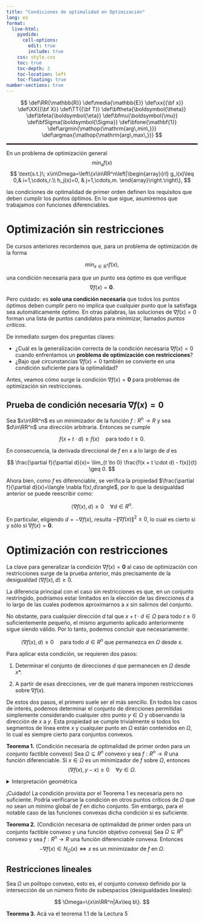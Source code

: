 ```yaml
---
title: "Condiciones de optimalidad en Optimización"
lang: es
format:
  live-html:
    pyodide:
      cell-options:
        edit: true
        include: true
    css: style.css
    toc: true
    toc-depth: 3
    toc-location: left
    toc-floating: true
number-sections: true
---
```



::: {.hidden} 
$$
\def\RR{\mathbb{R}}
\def\media{\mathbb{E}}
\def\xx{{\bf x}}
\def\XX{{\bf X}}
\def\TT{{\bf T}}
\def\bftheta{\boldsymbol{\theta}}
\def\bfeta{\boldsymbol{\eta}}
\def\bfmu{\boldsymbol{\mu}}
\def\bfSigma{\boldsymbol{\Sigma}}
\def\bfone{\mathbf{1}}
\def\argmin{\mathop{\mathrm{arg\,min\,}}}
\def\argmax{\mathop{\mathrm{arg\,max\,}}}
$$ 
:::

<hr style="border: 1px solid rgba(50, 0, 0, 1);">


En un problema de optimización general
$$
\min_{x} f(x)
$$
$$
\text{s.t.}\; x\in\Omega=\left\{x\in\RR^n\left|\begin{array}{rl}
g_i(x)\leq 0,& i=1,\cdots,r.\\
h_j(x)=0, & j=1,\cdots,m.
\end{array}\right.\right\},
$$

las condiciones de optimalidad de primer orden definen los requisitos que deben cumplir los puntos óptimos. En lo que sigue, asumiremos que trabajamos con funciones diferenciables.



# Optimización sin restricciones

De cursos anteriores recordemos que, para un problema de optimización de la forma

$$
\min_{x \in \mathbb{R}^n} f(x),
$$

una condición necesaria para que un punto sea óptimo es que verifique 
$$
\nabla f(x)=\mathbf{0}.
$$

Pero cuidado: es **solo una condición necesaria** que todos los puntos óptimos deben cumplir pero no implica que cualquier punto que la satisfaga sea automáticamente óptimo. En otras palabras, las soluciones de $\nabla f(x) = 0$ forman una lista de puntos candidatos para minimizar, llamados *puntos críticos*.

De inmediato surgen dos preguntas claves:

- ¿Cuál es la generalización correcta de la condición necesaria $\nabla f(x) = 0$ cuando enfrentamos un **problema de optimización con restricciones**?
- ¿Bajo qué circunstancias $\nabla f(x) = 0$ también se convierte en una condición suficiente para la optimalidad?

Antes, veamos cómo surge la condición $\nabla f(x)=\mathbf{0}$ para problemas de optimización sin restricciones.

## Prueba de condición necesaria $\nabla f(x)=\mathbf{0}$

Sea $x\in\RR^n$ es un minimizador de la función $f: {R}^n \to {R}$ y sea $d\in\RR^n$ una dirección arbitraria. Entonces se cumple

$$
f(x + t \cdot d) \geq f(x) \quad \text{para todo } t \geq 0.
$$

En consecuencia, la derivada direccional de $f$ en $x$ a lo largo de $d$ es

$$
\frac{\partial f}{\partial d}(x)= \lim_{t \to 0} \frac{f(x + t \cdot d) - f(x)}{t} \geq 0.
$$

Ahora bien, como $f$ es diferenciable, se verifica la propiedad $\frac{\partial f}{\partial d}(x)=\langle \nabla f(x),d\rangle$, por lo que la desigualdad anterior se puede reescribir como:

$$
\langle \nabla f(x), d \rangle \geq 0 \quad \forall d \in {R}^n.
$$

En particular, eligiendo $d = -\nabla f(x)$, resulta $-\|\nabla f(x)\|^2\geq 0$, lo cual es cierto si y sólo si $\nabla f(x)=\mathbf{0}$.



# Optimización con restricciones

La clave para generalizar la condición $\nabla f(x)=\mathbf{0}$ al caso de optimización con restricciones surge de la prueba anterior, más precisamente de la desigualdad $\langle\nabla f(x),d\rangle\geq 0$.

La diferencia principal con el caso sin restricciones es que, en un conjunto restringido, podríamos estar limitados en la elección de las direcciones $d$ a lo largo de las cuales podemos aproximarnos a $x$ sin salirnos del conjunto.

No obstante, para cualquier dirección $d$ tal que $x + t \cdot d \in \Omega$ para todo $t \geq 0$ suficientemente pequeño, el mismo argumento aplicado anteriormente sigue siendo válido. Por lo tanto, podemos concluir que necesariamente:

$$
\langle \nabla f(x), d \rangle \geq 0 \quad \text{para todo } d \in  {R}^n \text{ que permanezca en } \Omega \text{ desde } x.
$$

Para aplicar esta condición, se requieren dos pasos:

1. Determinar el conjunto de direcciones $d$ que permanecen en $\Omega$ desde $x$*.

2. A partir de esas direcciones, ver de qué manera imponen restricciones sobre $\nabla f(x)$. 

De estos dos pasos, el primero suele ser el más sencillo. En todos los casos de interés, podemos determinar el conjunto de direcciones permitidas simplemente considerando cualquier otro punto $y \in \Omega$ y observando la dirección de $x$ a $y$. Esta propiedad se cumple trivialmente si todos los segmentos de línea entre $x$ y cualquier punto en $\Omega$ están contenidos en $\Omega$, lo cual es siempre cierto para conjuntos convexos.


::: {.teorema}
**Teorema 1.** (Condición necesaria de optimalidad de primer orden para un conjunto factible convexo) 
Sea $\Omega \subseteq  {R}^n$ convexo y sea $f:  {R}^n \to  {R}$ una función diferenciable. Si $x \in \Omega$ es un minimizador de $f$ sobre $\Omega$, entonces
$$
\langle \nabla f(x), y - x \rangle \geq 0 \quad \forall y \in \Omega.
$$  
:::


<details>
<summary>Interpretación geométrica</summary>

La condición del Teorema 1 se verifica si el vector gradiente de $f$ en una solución $x\in\Omega$ forma un ángulo agudo con todas las direcciones $y-x$, donde $y\in\Omega$.

Ahora bien, a la hora de buscar un minimizador, la dirección que realmente nos importa es $-\nabla f(x)$. Así, el Teorema 1 nos dice que $-\nabla f(x)$ debe formar un ángulo obtuso con las direcciones $y-x$. En otras palabras, la condición dada es equivalente a escribir

$$
-\nabla f(x)\in N_{\Omega}(x),
$$

donde $N_{\Omega}(x)$ es el cono normal a $\Omega$ en $x$.

Es importante observar que si $x$ es un punto interior de $\Omega$, sabemos que $N_{\Omega}(x)=\{\mathbf{0}\}$ y, en consecuencia, debe ser $\nabla f(x)=\mathbf{0}$. Esto es consistente con la condición de optimalidad de los problemas sin restricciones.

No obstante, la importancia del Teorema 1 radica en cómo tratar los puntos en la frontera de $\Omega$. A partir de los ejemplos previamente estudiados sobre el cono normal, podemos ver que la interpretación del Teorema 1 es bastante intuitiva. Por ejemplo, si $\Omega$ es un polígono y $x\in\Omega$ es una solución, el vector $-\nabla f(x)$ es perpendicular a $\Omega$ y apunta hacia afuera, lo cual significa que no hay posibilidad de "moverse" en dirección opuesta al gradiente sin salirse de $\Omega$.

</details>


¡Cuidado! La condición provista por el Teorema 1 es necesaria pero no suficiente. Podría verificarse la condición en otros puntos críticos de $\Omega$ que no sean un mínimo global de $f$ en dicho conjunto. Sin embargo, para el notable caso de las funciones convexas dicha condición sí es suficiente.


::: {.teorema}
**Teorema 2.** (Condición necesaria de optimalidad de primer orden para un conjunto factible convexo y una función  objetivo convexa) 
Sea $\Omega \subseteq  {R}^n$ convexo y sea $f:  {R}^n \to  {R}$ una función diferenciable convexa. Entonces
$$
-\nabla f(x)\in N_{\Omega}(x)\Leftrightarrow x\text{ es un minimizador de }f\text{ en }\Omega.
$$  
:::


## Restricciones lineales

Sea $\Omega$ un polítopo convexo, esto es, el conjunto convexo definido por la intersección de un número finito de subespacios (desigualdades lineales):

$$
\Omega=\{x\in\RR^n|Ax\leq b\}.
$$





::: {.teorema}
**Teorema 3.** 
Acá va el teorema 1.1 de la Lectura 5
:::
